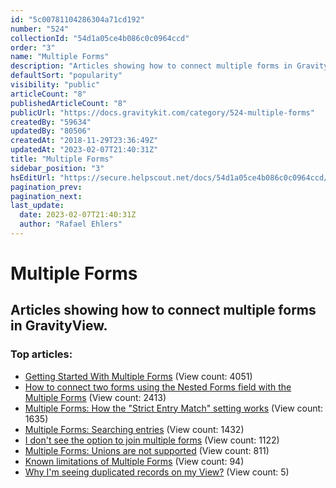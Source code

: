 ```yaml
---
id: "5c00781104286304a71cd192"
number: "524"
collectionId: "54d1a05ce4b086c0c0964ccd"
order: "3"
name: "Multiple Forms"
description: "Articles showing how to connect multiple forms in GravityView."
defaultSort: "popularity"
visibility: "public"
articleCount: "8"
publishedArticleCount: "8"
publicUrl: "https://docs.gravitykit.com/category/524-multiple-forms"
createdBy: "59634"
updatedBy: "80506"
createdAt: "2018-11-29T23:36:49Z"
updatedAt: "2023-02-07T21:40:31Z"
title: "Multiple Forms"
sidebar_position: "3"
hsEditUrl: "https://secure.helpscout.net/docs/54d1a05ce4b086c0c0964ccd/article/5c00781104286304a71cd192"
pagination_prev: 
pagination_next: 
last_update:
  date: 2023-02-07T21:40:31Z
  author: "Rafael Ehlers"
---
```


# Multiple Forms

## Articles showing how to connect multiple forms in GravityView.

### Top articles: 

- [Getting Started With Multiple Forms](528-getting-started-with-multiple-forms) (View count: 4051)
- [How to connect two forms using the Nested Forms field with the Multiple Forms](751-how-to-connect-two-forms-using-the-nested-forms-field-with-the-multiple-forms) (View count: 2413)
- [Multiple Forms: How the "Strict Entry Match" setting works](527-multiple-forms-strict-match) (View count: 1635)
- [Multiple Forms: Searching entries](525-multiple-forms-searching-entries) (View count: 1432)
- [I don't see the option to join multiple forms](627-joining-multiple-forms) (View count: 1122)
- [Multiple Forms: Unions are not supported](722-multiple-forms-unions-are-not-supported) (View count: 811)
- [Known limitations of Multiple Forms](873-known-limitations-of-multiple-forms) (View count: 94)
- [Why I'm seeing duplicated records on my View?](911-why-im-seeing-duplicated-records-on-my-view) (View count: 5)


